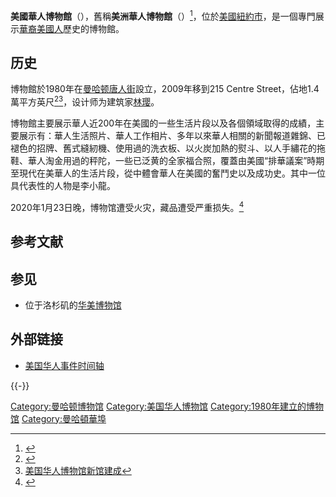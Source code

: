 {{Distinguish|華美博物館}}{{Infobox Museum
 |name          = Museum of Chinese in America<br>美國華人博物館 
  |image         = MOCA car-free jeh.jpg
 |imagesize     = 200px
 |caption       = 
 |map_type      = 
 |map_caption   = 
 |latitude      = 
 |longitude     = 
 |established   = 1980年
 |dissolved     = 
 |location      = {{USA}}紐約市 Centre Street 215
 |type          = [[歷史博物館|歷史博物館]]
 |visitors      = 
 |director      = S. Alice Mong
 |curator       = Cynthia Lee
 |publictransit = [[纽约地铁|纽约地铁]][[运河街车站|运河街车站]]
 |website       = [http://www.mocanyc.org/ http://www.mocanyc.org/]{{en}}
}}

'''美國華人博物館'''（{{lang-en|Museum of Chinese in America, MOCA}}），舊稱'''美洲華人博物館'''（{{lang|en|Museum of Chinese in the Americas}}）<ref>{{Cite web |title=Museum of Chinese in the Americas |url=http://www.moca-nyc.org/MoCA/content.asp |publisher=Museum of Chinese in the Americas |date=2003 |accessdate=2003-10-01 |archivedate=2003-10-01 |archiveurl=https://archive.ph/7LUva}}</ref>，位於[[美國|美國]][[紐約市|紐約市]]，是一個專門展示[[華裔美國人|華裔美國人]]歷史的博物館。

==历史==
博物館於1980年在[[华埠_(曼哈顿)|曼哈顿唐人街]]設立，2009年移到215 Centre Street，佔地1.4萬平方英尺<ref name=rothstein>{{citation |last=Rothstein |first=Edward |title=Reopened Museum Tells Chinese-American Stories  | newspaper=[[The_New_York_Times|The New York Times]] |year=2009 |date=September 21, 2009 |url=http://www.nytimes.com/2009/09/22/arts/design/22museum.html?_r=1}}</ref><ref>[http://www.chinadaily.com.cn/hqzx/2009-10/09/content_8772798.htm 美国华人博物馆新馆建成]</ref>，设计师为建筑家[[林璎|林璎]]。 

博物館主要展示華人近200年在美國的一些生活片段以及各個領域取得的成績，主要展示有：華人生活照片、華人工作相片、多年以來華人相關的新聞報道雜錦、已褪色的招牌、舊式縫紉機、使用過的洗衣板、以火炭加熱的熨斗、以人手繡花的拖鞋、華人淘金用過的秤陀，一些已泛黄的全家福合照，覆蓋由美國“排華議案”時期至現代在美華人的生活片段，從中體會華人在美國的奮鬥史以及成功史。其中一位具代表性的人物是李小龍。

2020年1月23日晚，博物馆遭受火灾，藏品遭受严重损失。<ref>{{cite news |url=http://collection.sina.com.cn/yjjj/2020-04-02/doc-iimxyqwa4635985.shtml}}</ref>

==参考文献==
{{reflist}}

==参见==
*位于洛杉矶的[[华美博物馆|华美博物馆]]

==外部链接==
*[http://www.mocanyc.org/timeline/index.html#chinese 美国华人事件时间轴]{{简体中文}}

{{Museum-stub}}
{{-}}
{{曼哈顿博物馆}}
{{美国华人组织}}
{{Authority control}}
[[Category:曼哈顿博物馆|Category:曼哈顿博物馆]]
[[Category:美国华人博物馆|Category:美国华人博物馆]]
[[Category:1980年建立的博物馆|Category:1980年建立的博物馆]]
[[Category:曼哈頓華埠|Category:曼哈頓華埠]]